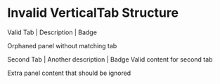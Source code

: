 
# Invalid VerticalTab Structure

<VerticalTabs>

<VerticalTab>Valid Tab | Description | Badge</VerticalTab>
<!-- Missing VerticalTabPanel for first tab -->

<VerticalTabPanel>
Orphaned panel without matching tab
</VerticalTabPanel>

<VerticalTab>Second Tab | Another description | Badge</VerticalTab>
<VerticalTabPanel>
Valid content for second tab
</VerticalTabPanel>

<!-- Extra panel without matching tab -->
<VerticalTabPanel>
Extra panel content that should be ignored
</VerticalTabPanel>

</VerticalTabs>